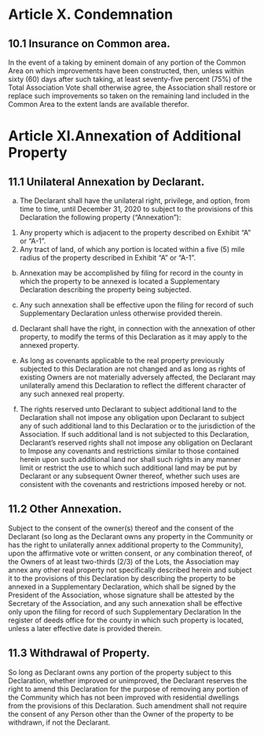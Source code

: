 # Article X. Condemnation

## 10.1 Insurance on Common area.
In the event of a taking by eminent domain of any portion of the Common Area on which
improvements have been constructed, then, unless within sixty (60) days after such taking, at
least seventy-five percent (75%) of the Total Association Vote shall otherwise agree, the
Association shall restore or replace such improvements so taken on the remaining land included
in the Common Area to the extent lands are available therefor.

# Article XI.Annexation of Additional Property

## 11.1 Unilateral Annexation by Declarant.
a. The Declarant shall have the unilateral right, privilege, and option, from time to time, until December 31, 2020 to subject to the provisions of this Declaration the following property ("Annexation"):
1. Any property which is adjacent to the property described on Exhibit "A" or "A-1".
2. Any tract of land, of which any portion is located within a five (5) mile radius of the
property described in Exhibit "A" or "A-1".

b. Annexation may be accomplished by filing for record in the county in which the property to be annexed is located a Supplementary Declaration describing the property being subjected.

b. Any such annexation shall be effective upon the filing for record of such Supplementary Declaration unless otherwise provided therein.

b. Declarant shall have the right, in connection with the annexation of other property, to modify the terms of this Declaration as it may apply to the annexed property.

b. As long as covenants applicable to the real property previously subjected to this Declaration are not changed and as long as rights of existing Owners are not materially adversely affected, the Declarant may unilaterally amend this Declaration to reflect the different character of any such annexed real property.

b. The rights reserved unto Declarant to subject additional land to the Declaration shall not impose any obligation upon Declarant to subject any of such additional land to this Declaration or to the jurisdiction of the Association. If such additional land is not subjected to this Declaration, Declarant's reserved rights shall not impose any obligation on Declarant to Impose any covenants and restrictions similar to those contained herein upon such additional land nor shall such rights in any manner limit or restrict the use to which such additional land may be put by Declarant or any subsequent Owner thereof, whether such uses are consistent with the covenants and restrictions imposed hereby or not.

## 11.2 Other Annexation.
Subject to the consent of the owner(s) thereof and the consent of the Declarant (so long as the Declarant owns any property in the Community or has the right to unilaterally annex additional property to the Community), upon the affirmative vote or written consent, or any combination thereof, of the Owners of at least two-thirds (2/3) of the Lots, the Association may annex any other real property not specifically described herein and subject it to the provisions of this Declaration by describing the property to be annexed in a Supplementary Declaration, which shall be signed by the President of the Association, whose signature shall be attested by the Secretary of the Association, and any such annexation shall be effective only upon the filing for record of such Supplementary Declaration In the register of deeds office for the county in which such property is located, unless a later effective date is provided therein.

## 11.3 Withdrawal of Property.
So long as Declarant owns any portion of the property subject to this Declaration, whether improved or unimproved, the Declarant reserves the right to amend this Declaration for the  purpose of removing any portion of the Community which has not been improved with residential dwellings from the provisions of this Declaration. Such amendment shall not require the consent of any Person other than the Owner of the property to be withdrawn, if not the Declarant.